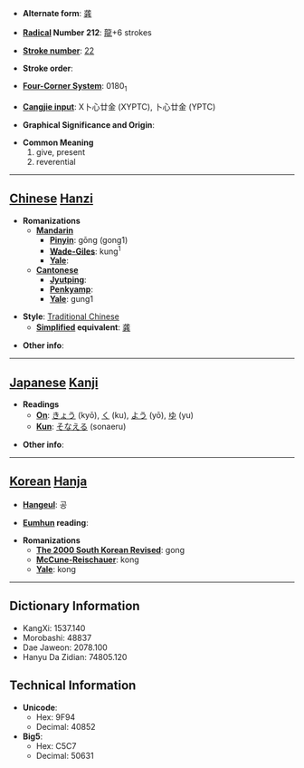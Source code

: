 * '''Alternate form''': [[龚]]

* '''[[Wiktionary:Chinese radical index| Radical]] Number 212''': [[Wiktionary:Chinese radical index 龍|龍]]+6 strokes

* '''[[Wiktionary:Chinese total strokes index|Stroke number]]''': [[Wiktionary:Chinese total strokes index 22|22]]

* '''Stroke order''': 

* '''[[Wiktionary:Chinese four corner index|Four-Corner System]]''': 0180<sub>1</sub>

* '''[[Wiktionary:Chinese Cangjie index|Cangjie input]]''': X卜心廿金 (XYPTC), 卜心廿金 (YPTC)

* '''Graphical Significance and Origin''': 

* '''Common Meaning'''
*#give, present
*# reverential


----

== [[Chinese]] [[Hanzi]] ==

* '''Romanizations'''
** '''[[Mandarin]]'''
*** '''[[Pinyin]]''': gōng (gong1)
*** '''[[Wade-Giles]]''': kung<sup>1</sup>
*** '''[[Yale]]''': 
** '''[[Cantonese]]'''
*** '''[[Jyutping]]''':
*** '''[[Penkyamp]]''': 
*** '''[[Yale]]''': gung1

* '''Style''': [[Traditional Chinese]] 
** '''[[Simplified Chinese|Simplified]] equivalent''': [[龚]]

* '''Other info''': 

----

== [[Japanese]] [[Kanji]] ==

* '''Readings'''
** '''[[On]]''': [[きょう]] (kyō), [[く]] (ku), [[よう]] (yō), [[ゆ]] (yu)
** '''[[Kun]]''': [[そなえる]] (sonaeru)

* '''Other info''':  

----

== [[Korean]] [[Hanja]] ==

* '''[[Hangeul]]''': 공

* '''[[Eumhun]] reading''': 

* '''Romanizations'''
** '''[[The 2000 South Korean Revised Romanization|The 2000 South Korean Revised]]''': gong
** '''[[McCune-Reischauer]]''': kong
** '''[[Yale]]''': kong

----

== Dictionary Information ==

* KangXi: 1537.140
* Morobashi: 48837
* Dae Jaweon: 2078.100
* Hanyu Da Zidian: 74805.120

== Technical Information ==

* '''Unicode''':
** Hex: 9F94
** Decimal: 40852
* '''Big5''':
** Hex: C5C7
** Decimal: 50631